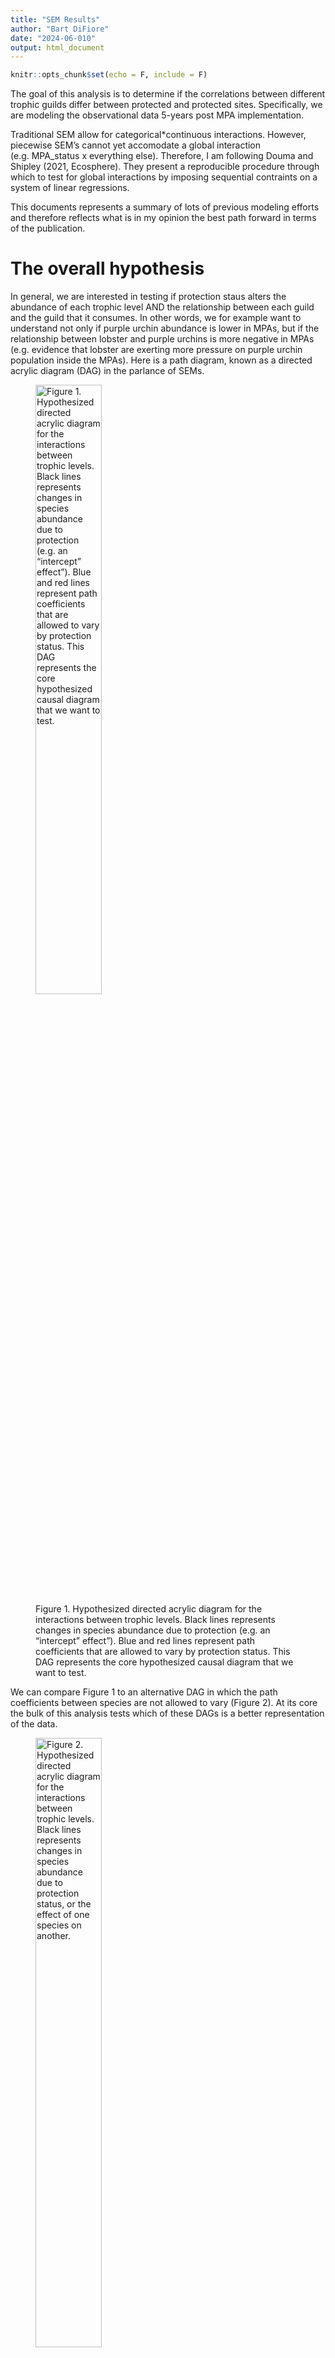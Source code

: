 ```yaml
---
title: "SEM Results"
author: "Bart DiFiore"
date: "2024-06-010"
output: html_document
---
```


```r
knitr::opts_chunk$set(echo = F, include = F)
```

The goal of this analysis is to determine if the correlations between different trophic guilds differ between protected and protected sites. Specifically, we are modeling the observational data 5-years post MPA implementation. 

Traditional SEM allow for categorical*continuous interactions. However, piecewise SEM's cannot yet accomodate a global interaction (e.g. MPA_status x everything else). Therefore, I am following Douma and Shipley (2021, Ecosphere). They present a reproducible procedure through which to test for global interactions by imposing sequential contraints on a system of linear regressions. 

This documents represents a summary of lots of previous modeling efforts and therefore reflects what is in my opinion the best path forward in terms of the publication.

# The overall hypothesis

In general, we are interested in testing if protection staus alters the abundance of each trophic level AND the relationship between each guild and the guild that it consumes. In other words, we for example want to understand not only if purple urchin abundance is lower in MPAs, but if the relationship between lobster and purple urchins is more negative in MPAs (e.g. evidence that lobster are exerting more pressure on purple urchin population inside the MPAs). Here is a path diagram, known as a directed acrylic diagram (DAG) in the parlance of SEMs. 

![Figure 1. Hypothesized directed acrylic diagram for the interactions between trophic levels. Black lines represents changes in species abundance due to protection (e.g. an "intercept" effect"). Blue and red lines represent path coefficients that are allowed to vary by protection status. This DAG represents the core hypothesized causal diagram that we want to test.](figures/DAG.png){width=50%}

We can compare Figure 1 to an alternative DAG in which the path coefficients between species are not allowed to vary (Figure 2). At its core the bulk of this analysis tests which of these DAGs is a better representation of the data. 

![Figure 2. Hypothesized directed acrylic diagram for the interactions between trophic levels. Black lines represents changes in species abundance due to protection status, or the effect of one species on another.](figures/DAG2.png){width=50%}

```r
library(tidyverse)

df <- read.csv("data/PISCO_LTER_KFM_lnRR.csv") %>%
  janitor::clean_names() %>%
  as_tibble()

df1 <- df %>% 
  filter(y %in% c("Panulirus interruptus", "Mesocentrotus franciscanus", "Strongylocentrotus purpuratus", "Macrocystis pyrifera", "Semicossyphus pulcher"), resp == "Den" ) %>%
  select(ca_mpa_name_short, year, y, mpa, reference, time, source) %>%
  pivot_longer(cols = c(mpa, reference), names_to = "status", values_to = "density") %>%
  pivot_wider(names_from = y, values_from = density) %>%
  rename(site = ca_mpa_name_short, lob = "Panulirus interruptus", red = "Mesocentrotus franciscanus", purple = "Strongylocentrotus purpuratus", kelp = "Macrocystis pyrifera", sheephead = "Semicossyphus pulcher") %>%
  drop_na() %>% 
  filter(time >= 5) %>%
  mutate(status = as.factor(status))

```

It is important to note, that for the SEM's we need each individual linear model to be modeling the same subset of the data. Therefore, we have to **a priori** limit the data set to only observations that are present across all predictors, responses, and grouping variables. In other words, I had to drop all rows in the data set with NA. This caused certain survey's to be entirely excluded, like the LTER lobster surveys as those surveys do not also include data on purple urchin, sheephead, etc.  

The key aspect of this analysis is that we are testing **specific** DAGs that represent hypothesized causal topologies. And we can only test the hypothesized causal topologies against a more-saturated model. In other words the hypothesized model must be nested within a more saturated model. Shipley and Douma ([2020](https://esajournals.onlinelibrary.wiley.com/action/downloadSupplement?doi=10.1002%2Fecy.2960&file=ecy2960-sup-0001-AppendixS1.pdf)) provide an excellent overview for how to develop saturated models with free parameters against which to test hypothesized DAGs. 

Here I will start by writing out the fixed effects model structures for our hypothesized DAGs: 

*DAG 1:*  

This hypothesized causal topology predicts that all endogenous variables can express a different intercept based on MPA status. It also predicts that there will be differences in the path coefficients based on status for all higher trophic levels on kelp, and lobster / sheephead impacts on urchin. Figure 1 depicts DAG 1.

$$
\begin{align}

kelp &\sim \beta_0 + \beta_1Status + \beta_2Purple + \beta_3PurpleStatus + \beta_4Red + \beta_5RedStatus+\beta_6Lob+\beta_7LobStatus + \beta_8Sheep+\beta_9SheepStatus \\

purple &\sim \beta_0 + \beta_1Status + \beta_6Lob+\beta_7LobStatus + \beta_8Sheep+\beta_9SheepStatus \\

red &\sim \beta_0 + \beta_1Status + \beta_6Lob+\beta_7LobStatus + \beta_8Sheep+\beta_9SheepStatus \\

lob &\sim \beta_0 + \beta_1Status\\

sheep &\sim \beta_0 + \beta_1Status\\

\end{align}
$$

*DAG 2:* 

An alternative hypothesis could be that only the intercepts vary by status and the coefficients for differences in path coefficients are fixed (at zero). However in this DAG we still assume the same directed paths between endogenous variables. Figure 2 depicts DAG 2.

$$
\begin{align}

kelp &\sim \beta_0 + \beta_1Status + \beta_2Purple + 0PurpleStatus + \beta_4Red + 0RedStatus+\beta_6Lob+0LobStatus + \beta_8Sheep+0SheepStatus \\

purple &\sim \beta_0 + \beta_1Status + \beta_6Lob+0LobStatus + \beta_8Sheep+0SheepStatus \\

red &\sim \beta_0 + \beta_1Status + \beta_6Lob+0LobStatus + \beta_8Sheep+0SheepStatus \\

lob &\sim \beta_0 + \beta_1Status\\

sheep &\sim \beta_0 + \beta_1Status\\

\end{align}
$$
In this sense it's easy to see that DAG 2 is nested withing DAG 1. Thus we can use the Shipley and Douma chi-square test to evaluate model fit. 

*DAG 3:* 

We might also believe that there is not direct effect of predators on kelp. Rather the effects of predators are conditional on kelp via their effects on urchins. Here we can change the DAG to reflect that hypothesis. See Figure 3.

![Figure 3. DAG 3](figures/DAG3.png){width=50%}

$$
\begin{align}

kelp &\sim \beta_0 + \beta_1Status + \beta_2Purple + \beta_3PurpleStatus + \beta_4Red + \beta_5RedStatus+0Lob+0LobStatus + 0Sheep+0SheepStatus \\

purple &\sim \beta_0 + \beta_1Status + \beta_6Lob+\beta_7LobStatus + \beta_8Sheep+\beta_9SheepStatus \\

red &\sim \beta_0 + \beta_1Status + \beta_6Lob+\beta_7LobStatus + \beta_8Sheep+\beta_9SheepStatus \\

lob &\sim \beta_0 + \beta_1Status\\

sheep &\sim \beta_0 + \beta_1Status\\

\end{align}
$$

Again, here I've used zeros to FIX the parameters so that we can see that this DAG is nested within DAG 1. 


You could imagine that there are many different causal topologies that we could test that are nested within DAG 1. We can and should explore more of these causal hypothesis. However, for times sake I'll only test a few that I think are most relevant. 

*DAG 4:* 

We could also create simplier DAG's where the effects of predators/consumers are more specific. For instance, here we assume that the effect of purple urchins on kelp differs by status. And that that effect is due to differences in lobster impacts on purple urchins by status (Figure 4).

![Figure 4. DAG 4](figures/DAG4.png){width=50%}

$$ 
\begin{align}

kelp &\sim \beta_0 + \beta_1Status + \beta_2Purple + \beta_3PurpleStatus + \beta_4Red + 0RedStatus+0Lob+0LobStatus + 0Sheep+0SheepStatus \\

purple &\sim \beta_0 + \beta_1Status + \beta_6Lob+\beta_7LobStatus + \beta_8Sheep+0SheepStatus \\

red &\sim \beta_0 + \beta_1Status + \beta_6Lob+0LobStatus + \beta_8Sheep+0SheepStatus \\

lob &\sim \beta_0 + \beta_1Status\\

sheep &\sim \beta_0 + \beta_1Status\\

\end{align}
$$

*Dag 5:* 

In this DAG  protection status only has direct causal links with sheephead, lobster, and red urchin. Each of these species is commercially and recreationally harvested. Thus, we would predict that MPAs would increase the abundance (e.g. the intercept) of each of these guilds. Increases in the abundance (intercept) of predators could result in changes in the relationship between the predators and the urchin guilds. Thus this DAG should allows for differences in the path coefficients by MPA status between predators and prey.  

![Figure 5. DAG 5](figures/DAG5.png){width=50%}

$$ 
\begin{align}

kelp &\sim 0+ 0Status + \beta_2Purple + 0PurpleStatus + \beta_3Red + 0RedStatus+0Lob+0LobStatus + 0Sheep+0SheepStatus \\

purple &\sim \beta_0 + \beta_1Status + \beta_6Lob+\beta_7LobStatus + \beta_8Sheep+\beta_9SheepStatus \\

red &\sim \beta_0 + \beta_1Status + \beta_6Lob+\beta_7LobStatus + \beta_8Sheep+\beta_9SheepStatus \\

lob &\sim \beta_0 + \beta_1Status\\

sheep &\sim \beta_0 + \beta_1Status\\

\end{align}
$$

*DAG 6:* 

Finally, as somewhat of a "null" model, we can test the hypothesis that all trophic levels are cuasally unrelated. And the only driver is MPA status. 

![Figure 6. DAG 6](figures/DAG6.png){width=50%}

$$
\begin{align}

kelp &\sim \beta_0 + \beta_1Status + 0Purple + 0PurpleStatus + 0Red + 0RedStatus+0Lob+0LobStatus + 0Sheep+0SheepStatus \\

purple &\sim \beta_0 + \beta_1Status + 0Lob+0LobStatus + 0Sheep+0SheepStatus \\

red &\sim \beta_0 + \beta_1Status + 0Lob+0LobStatus + 0Sheep+0SheepStatus \\

lob &\sim \beta_0 + \beta_1Status\\

sheep &\sim \beta_0 + \beta_1Status\\

\end{align}
$$

We should note that each model is nested within DAG 1. Subsequent models *are NOT* (I don't think???) however necessarily nested within the previous model. For instance, DAG 3 is not nested within DAG 2 *BUT* DAG 5 is nested within DAG 3. 

```r

#R function to calculate the AIC, loglikelihood and chi-
#square statistics.
MLX2<-function(submodels,saturated.submodels,data){
  #submodels is a list containing the submodels in your model
  # in the form of linear, generalized linear, generalized additive
  # mixed models, or any other model object that has AIC and
  #log-likelihood attributes.
  #saturated.submodels is a list containing the submodels of your
  # model that defines the saturated submodels (or otherwise)
  #into which your model is properly nested.
  #data is the data set
  #
  #number of submodels in full model
  nobs<-dim(data)[1]
  nsub<-length(submodels)
  error.mes1<-error.mes2<-rep(FALSE,nsub)
  #if there is an error in estimating a model, then error.mes==TRUE
  #and don't calculate statistics
  # for(i in 1:nsub){
  #   #check if the submodels and the saturated submodels are
  #   #of the same class, and stop if not.
  #   stopifnot(class(submodels[[i]])==
  #               class(saturated.submodels[[i]]))
  #   if(all(class(submodels[[i]])=="lm")){
  #     error.mes1[i]<-error.mes2[i]<-FALSE
  #   }
  #   else{
  #     error.mes1[i]<-!submodels[[i]]$converged & submodels[[i]]$boundary
  #     error.mes2[i]<-!saturated.submodels[[i]]$converged & saturated.submodels[[i]]$boundary
  #   }}
  out<-data.frame(submodel=1:nsub,logLikelihoods=rep(NA,nsub),
                  k=rep(NA,nsub),AICs=rep(NA,nsub),n.free.parameters=
                    rep(NA,nsub))
  out.saturated<-data.frame(submodel=1:nsub,logLikelihoods=rep(NA,nsub),
                            k=rep(NA,nsub),AICs=rep(NA,nsub),
                            n.free.parameters=rep(NA,nsub))
  
  #get likelihoods, AIC & k and store in "out"
  for(i in 1:nsub){
    out$logLikelihoods[i]<-logLik(submodels[[i]])
    out$AICs[i]<-AIC(submodels[[i]])
    out$k[i]<-nobs-df.residual(submodels[[i]])
    out$n.free.parameters[i]<-attributes(logLik(submodels[[i]]))$df
    out.saturated$n.free.parameters[i]<-attributes(logLik(saturated.submodels[[i]]))$df
        out.saturated$logLikelihoods[i]<-logLik(saturated.submodels[[i]])
    out.saturated$AICs[i]<-AIC(saturated.submodels[[i]])
    out.saturated$k[i]<-nobs-df.residual(saturated.submodels[[i]])
  }
  #Overall k, AIC and likelihood for models:
  model.AIC<-sum(out$AIC)
  model.LL<-sum(out$logLikelihoods)
#model df is the difference in the # of free parameters in the
#less constrained model relative to the # of free parameters in the
# more constrained (nested) model
  model.df<-sum(out.saturated$n.free.parameters)-
    sum(out$n.free.parameters)
  n.free.parameters<-sum(out$n.free.parameters)
  n.saturated.free.parameters<-sum(out.saturated$n.free.parameters)
  saturated.model.AIC<-sum(out.saturated$AIC)
  saturated.model.LL<-sum(out.saturated$logLikelihoods)
  saturated.model.df<-sum(out.saturated$k)
# the MLX2 statistic is the difference in likelihoods between the
#more constrained (nested) model and the less constrained model;
#usually the saturated model
  X2<--2*(model.LL-saturated.model.LL)
  if(X2<0)X2<-NA
#  df<-saturated.model.df-model.df
  null.prob<-NA
#Only calculate null prob if the X2 is valid with valid df
  if(!is.na(X2)&(model.df>0))null.prob<-1-pchisq(X2,model.df)
  #check if any models had errors in estimation
  error.flag<-sum(error.mes1)+sum(error.mes2)
  list(model.X2=X2,model.df=model.df,null.prob=null.prob,
       model.loglikelihood=model.LL,
       n.free.parameters=n.free.parameters,
       n.free.parameters.saturated=n.saturated.free.parameters,
       saturated.model.loglikelihood=saturated.model.LL,
       model.AIC=model.AIC,error.flag=error.flag)
}


```

# Fit the models and compare

Now that we have each of the hypothesized DAGs we can run each "model" (actually a system of 5 mixed effects models). For instance here is the code for DAG 1: 

```r
library(lme4)
library(lmerTest)

# DAG 1

# Model 1: path coefficients vary between mpa and fished
dag1.1 <- lmer(kelp ~ status*(purple + red + lob + sheephead) + (1|site) + (1|year) + (1|source), data = df1, REML = F)
dag1.2 <- lmer(red ~ status*(lob + sheephead) + (1|site) + (1|year) + (1|source), data = df1, REML = F)
dag1.3 <- lmer(purple ~ status*(lob + sheephead) + (1|site) + (1|source), data = df1, REML = F)
dag1.4 <- lmer(sheephead ~ status + (1|site) + (1|year) + (1|source), data = df1, REML = F)
dag1.5 <- lmer(lob ~ status + (1|site) + (1|year) + (1|source), data = df1, REML = F)

dag1 <- list(dag1.1, dag1.2, dag1.3, dag1.4, dag1.5)


```

```r
# DAG 2

dag2.1 <- lmer(kelp ~ status + purple + red + lob + sheephead + (1|site) + (1|year) + (1|source), data = df1, REML = F)
dag2.2 <- lmer(red ~ status + lob + sheephead + (1|site) + (1|year) + (1|source), data = df1, REML = F)
dag2.3 <- lmer(purple ~ status + lob + sheephead + (1|site) + (1|source), data = df1, REML = F)
dag2.4 <- lmer(sheephead ~ status + (1|site) + (1|year) + (1|source), data = df1, REML = F)
dag2.5 <- lmer(lob ~ status + (1|site) + (1|year) + (1|source), data = df1, REML = F)

dag2 <- list(dag2.1, dag2.2, dag2.3, dag2.4, dag2.5)

```

```r

# DAG 3 
dag3.1 <- lmer(kelp ~ status*(purple + red) + (1|site) + (1|year) + (1|source), data = df1, REML = F)
dag3.2 <- lmer(red ~ status*(lob + sheephead) + (1|site) + (1|year) + (1|source), data = df1, REML = F)
dag3.3 <- lmer(purple ~ status*(lob + sheephead) + (1|site) + (1|source), data = df1, REML = F)
dag3.4 <- lmer(sheephead ~ status + (1|site) + (1|year) + (1|source), data = df1, REML = F)
dag3.5 <- lmer(lob ~ status + (1|site) + (1|year) + (1|source), data = df1, REML = F)

dag3 <- list(dag3.1, dag3.2, dag3.3, dag3.4, dag3.5)



```

```r

# DAG 4

# Model 1: path coefficients vary between mpa and fished
dag4.1 <- lmer(kelp ~ status*purple + red + lob + sheephead + (1|site) + (1|year) + (1|source), data = df1, REML = F)
dag4.2 <- lmer(red ~ status + lob + sheephead + (1|site) + (1|year) + (1|source), data = df1, REML = F)
dag4.3 <- lmer(purple ~ status*(lob + sheephead) + (1|site) + (1|source), data = df1, REML = F)
dag4.4 <- lmer(sheephead ~ status + (1|site) + (1|year) + (1|source), data = df1, REML = F)
dag4.5 <- lmer(lob ~ status + (1|site) + (1|year) + (1|source), data = df1, REML = F)

dag4 <- list(dag4.1, dag4.2, dag4.3, dag4.4, dag4.5)


```


```r

# DAG 5 
dag5.1 <- lmer(kelp ~ purple + red + (1|site) + (1|year) + (1|source), data = df1, REML = F)
dag5.2 <- lmer(red ~ status*(lob + sheephead) + (1|site) + (1|year) + (1|source), data = df1, REML = F)
dag5.3 <- lmer(purple ~ status*(lob + sheephead) + (1|site) + (1|source), data = df1, REML = F)
dag5.4 <- lmer(sheephead ~ status + (1|site) + (1|year) + (1|source), data = df1, REML = F)
dag5.5 <- lmer(lob ~ status + (1|site) + (1|year) + (1|source), data = df1, REML = F)

dag5 <- list(dag5.1, dag5.2, dag5.3, dag5.4, dag5.5)



```

```r

# DAG 6 
dag6.1 <- lmer(kelp ~ status + (1|site) + (1|year) + (1|source), data = df1, REML = F)
dag6.2 <- lmer(red ~ status + (1|site) + (1|year) + (1|source), data = df1, REML = F)
dag6.3 <- lmer(purple ~ status + (1|site) + (1|source), data = df1, REML = F)
dag6.4 <- lmer(sheephead ~ status + (1|site) + (1|year) + (1|source), data = df1, REML = F)
dag6.5 <- lmer(lob ~ status + (1|site) + (1|year) + (1|source), data = df1, REML = F)

dag6 <- list(dag6.1, dag6.2, dag6.3, dag6.4, dag6.5)



```

We can use the Douma and Shipley chi-square statistic to compare each model (Table 1). Interpreting the p-value associated with teh chi-square statistic is different than in traditional regression modeling. A p-value > 0.05 would suggest that a nested model is a better representation of the data than the more saturated model. Therefore, we find that we cannot assume that the saturated model (DAG 1) is not a better representation of the data. In other words the DAG 1 with varying path coefficients is the selected model.

```r
# Build out the table components

dag2_dag1 <- MLX2(submodels = dag2, saturated.submodels = dag1, data = df1)
dag3_dag1 <- MLX2(submodels = dag3, saturated.submodels = dag1, data = df1)
dag4_dag1 <- MLX2(submodels = dag4, saturated.submodels = dag1, data = df1)
dag5_dag1 <- MLX2(submodels = dag5, saturated.submodels = dag1, data = df1)
dag6_dag1 <- MLX2(submodels = dag6, saturated.submodels = dag1, data = df1)

dag1.aic <- AIC(dag1.1) + AIC(dag1.2) + AIC(dag1.3) + AIC(dag1.4) + AIC(dag1.5)

table_df <- data.frame(model = c(1,2,3,4,5,6), 
                       model_description = c("Path coefficients vary", 
                                             "Path coefficients are fixed", 
                                             "Modification 3", 
                                             "Modification 4", 
                                             "Modification 5", 
                                             "Only status has causal impact"), 
                       X2_value = c(NA, 
                                    dag2_dag1$model.X2, 
                                    dag3_dag1$model.X2, 
                                    dag4_dag1$model.X2, 
                                    dag5_dag1$model.X2, 
                                    dag6_dag1$model.X2), 
                       null_prob = c(NA, 
                                    dag2_dag1$null.prob, 
                                    dag3_dag1$null.prob, 
                                    dag4_dag1$null.prob, 
                                    dag5_dag1$null.prob, 
                                    dag6_dag1$null.prob), 
                       modelAIC = c(dag1.aic, 
                                    dag2_dag1$model.AIC, 
                                    dag3_dag1$model.AIC, 
                                    dag4_dag1$model.AIC, 
                                    dag5_dag1$model.AIC, 
                                    dag6_dag1$model.AIC))


knitr::kable(table_df, 
             format = "html",
             padding = 4,
             digits = 2, 
             col.names = c("Model", "Model description", "Chi-square value", "p-value", "AIC"),
             caption = "Table 1.  Key statistics associated with each DAG. Each model represents a DAG that includes 5 mixed-effects models depicting the different hypothesized paths. Models 2:6 are nested within Model 1. Therefore each is statistically compared to model 1 using the chi-square statistic.")



```

# Explore the selected model

So collecting coefficients from the selected DAG can be a bit tedius because you need to decipher each individual model component. Figure 7 (below) represents the coefficient estimates and significance levels of the various paths. 

![Figure 7. Selected model with coefficients.](figures/DAG_wCoefs.png){width=50%} 

Few important points about this figure. These ARE not standardized coefficients. I can derive those for the final figure if needed. I've only included coefficients for paths which were significant ($\alpha < 0.05$). In two instances, I included coefficients with an asterisk if $0.05 < \alpha < 0.06$. Paths are included in the model but that are NOT significant are dashed. Significance tests for path coefficients represent a test of if the coefficient for a path differs from zero (versus if the coefficient of the protected vs. fished path differs). Such post-hoc tests can be derived from the summary tables of the individual models. Finally, the direct paths of protection status on each species are solid if there was a significant difference in species abundance by protection status. Coefficients on these paths represent deviations from the MPA state. Thus negative values suggest less in the fished sites (more in the protected sites). 

## Partial regression plots

```r
library(ggeffects)
plot(ggpredict(dag1.1, terms = ~purple*status))

```
```r
library(ggeffects)
plot(ggpredict(dag1.1, terms = ~red*status))

```
```r
library(ggeffects)
plot(ggpredict(dag1.1, terms = ~lob*status))

```

```r
library(ggeffects)
plot(ggpredict(dag1.1, terms = ~sheephead*status))

```

## Few caveats

Obviously, assuming gaussian distributed error is problematic for 0-1 constrained data. I've rerun all the analyses with more complex models using a beta distribution (in glmmTMB) with the same fixed and random effects structures. In general the results are the same. We still settle on the same model. And exploration of the coefficients reveals the same patterns (qualitatively, the coefficient estimates differ because they are on the scale of the link function which is a logit for the beta family). I can work on deriving the standardized coefficient estimates and scaling the size of the arrows by the coefficient value if that is helpful. Another option is we can make the plot a two panel with one panel for only MPA specific coefficients and the other for reference sites.

Also I think we should chat because some of the "main" effects in this analysis (e.g. differences in species abundances by status) seem to conflict with what you have in the paper currently. I don't really understand why... But I looked and it seems you are using a package for mixed-effects models that I haven't heard of. Could be that they are treating the analysis different???

Also I've been back and forth w/ Bob Douma on the interpretation of the p-values and how to run these multigroup analyses. He recommends starting from the **fully saturated** model. E.g. a model with every possible path. However, we don't have an apriori hypothesis for if purple should impact red or it red should impact purple. Unfortunately, I can't figure out how to incorporate those types of correlated errors in the model. Therefore, we shouldn't place supreme confidence in this model.

# Scrap


```r
# dag1 <- list(dag1.1, dag1.2, dag1.3, dag1.4, dag1.5)
summary(dag1.1)
summary(dag1.2)
summary(dag1.3)
summary(dag1.4)
summary(dag1.5)
summary(dag1.6)
# 
dag1.1 <- lmer(kelp ~ status*(purple + red + lob + sheephead) + (1|site) + (1|year) + (1|source), data = df1, REML = F)
summary(dag1.1)
library(ggeffects)

plot(ggpredict(dag1.1, terms = ~purple*status), add.data = T )



# 
# dag1.1 <- lmer(kelp ~ status/purple + status/red + status/lob + status/sheephead + (1|site) + (1|year) + (1|source), data = df1, REML = F)
# summary(dag1.1)
# 
# 
# dag1.2 <- lmer(red ~ status/lob + status/sheephead + (1|site) + (1|year) + (1|source), data = df1, REML = F)
# summary(dag1.2)
# 
# dag1.3 <- lmer(purple ~ status/lob + status/sheephead + (1|site) + (1|source), data = df1, REML = F)
# summary(dag1.3)
# dag1.3 <- lmer(purple ~ status*(lob + sheephead) + (1|site) + (1|source), data = df1, REML = F)
# summary(dag1.3)
# 
# dag1.4 <- lmer(sheephead ~ status + (1|site) + (1|year) + (1|source), data = df1, REML = F)
# summary(dag1.4)
# 
dag1.5 <- lmer(lob ~ status + (1|year), data = df1, REML = F)
summary(dag1.5)
# 
# 


```













```r

df_sem <- df1 %>%
  mutate(status_ordinal = as.integer(ifelse(status == "mpa", 0, 1)))

library(piecewiseSEM)
sem1 <- psem(
  lmer(kelp ~ status_ordinal*(purple + red + lob + sheephead) + (1|site) + (1|year) + (1|source), data = df_sem),
  lmer(red ~ status_ordinal*(lob + sheephead) + (1|site) + (1|year) + (1|source), data = df_sem), 
  lmer(purple ~ status_ordinal*(lob + sheephead) + (1|site) + (1|source), data = df_sem),
  lmer(sheephead ~ status_ordinal + (1|site) + (1|year) + (1|source), data = df_sem), 
  lmer(lob ~ status_ordinal + (1|site) + (1|year) + (1|source), data = df_sem), 
  red %~~% purple)

summary(sem1)


ggplot(df1, aes(x = status, y = sheephead))+
  geom_point()+
  

```







```r
df2 <- df %>% 
  filter(y %in% c("Panulirus interruptus", "Mesocentrotus franciscanus", "Strongylocentrotus purpuratus", "Macrocystis pyrifera", "Semicossyphus pulcher"), resp == "Den" ) %>%
  select(ca_mpa_name_short, year, y, mpa, reference, time, source) %>%
  pivot_longer(cols = c(mpa, reference), names_to = "status", values_to = "density") %>%
  mutate(density = ifelse(density == 1, 0.9999, density)) %>% # This correction is needed to fit with a zero inflated beta distribution...
  pivot_wider(names_from = y, values_from = density) %>%
  rename(site = ca_mpa_name_short, lob = "Panulirus interruptus", red = "Mesocentrotus franciscanus", purple = "Strongylocentrotus purpuratus", kelp = "Macrocystis pyrifera", sheephead = "Semicossyphus pulcher") %>%
  drop_na() %>% 
  filter(time >= 5) %>%
  mutate(status = as.factor(status))

library(glmmTMB)
library(ggeffects)
library(DHARMa)

# Saturated model
    beta1.s <- glmmTMB(kelp ~ status*(purple + red + lob + sheephead) + (1|site) + (1|year) + (1|source), ziformula = ~1, data = df2, family = beta_family(link = "logit")) 
    summary(beta1.s) 
    beta1.s <- glmmTMB(kelp ~ status/purple + status/red + status/lob + status/sheephead + (1|site) + (1|year) + (1|source), ziformula = ~1, data = df2, family = beta_family(link = "logit")) 
    summary(beta1.s)
    plot(simulateResiduals(beta1.s))
    plot(ggpredict(beta1.s, terms = ~purple*status))
    
    beta2.s <- glmmTMB(red ~ status*(lob + sheephead) + (1|site) + (1|year) + (1|source), ziformula = ~1, data = df2, family = beta_family(link = "logit"))
    summary(beta2.s)
    
    beta3.s <- glmmTMB(purple ~ status*(lob + sheephead) + (1|site) + (1|year) + (1|source), ziformula = ~1, data = df2, family = beta_family(link = "logit")) 
    summary(beta3.s)
    
    beta4.s <- glmmTMB(sheephead ~ status + (1|site) + (1|year) + (1|source), ziformula = ~1, data = df2, family = beta_family(link = "logit"))
    summary(beta4.s)
     plot(ggpredict(beta4.s, terms = ~status))
    
    beta5.s <- glmmTMB(lob ~ status + (1|site) + (1|year) + (1|source), ziformula = ~1, data = df2, family = beta_family(link = "logit"))
    summary(beta5.s)
    plot(ggpredict(beta5.s, terms = ~status))
    
    beta.s <- list(beta1.s, beta2.s, beta3.s, beta4.s, beta5.s)

# Nested model 1
    beta1.1 <- glmmTMB(kelp ~ status + purple + red + lob + (1|site) + (1|year) + (1|source), ziformula = ~1, data = df2, family = beta_family(link = "logit")) 
    
    beta2.1 <- glmmTMB(red ~ status + lob + sheephead + purple + (1|site) + (1|year) + (1|source), ziformula = ~1, data = df2, family = beta_family(link = "logit"))
    
    beta3.1 <- glmmTMB(purple ~ status + lob + sheephead + (1|site) + (1|year) + (1|source), ziformula = ~1, data = df2, family = beta_family(link = "logit")) 
    
    beta4.1 <- glmmTMB(sheephead ~ status + (1|site) + (1|year) + (1|source), ziformula = ~1, data = df2, family = beta_family(link = "logit"))
    
    beta5.1 <- glmmTMB(lob ~ status + sheephead + (1|site) + (1|year) + (1|source), ziformula = ~1, data = df2, family = beta_family(link = "logit"))
    
    beta.1 <- list(beta1.1, beta2.1, beta3.1, beta4.1, beta5.1)

beta1_betaS <- MLX2(submodels = beta.1, saturated.submodels = beta.s, data = df2)


# Nested model 2
    beta1.2 <- glmmTMB(kelp ~ status*purple + red + lob + (1|site) + (1|year) + (1|source), ziformula = ~1, data = df2, family = beta_family(link = "logit")) 
    
    beta2.2 <- glmmTMB(red ~ status + lob + sheephead + (1|site) + (1|year) + (1|source), ziformula = ~1, data = df2, family = beta_family(link = "logit"))
    
    beta3.2 <- glmmTMB(purple ~ status*lob + sheephead + (1|site) + (1|year) + (1|source), ziformula = ~1, data = df2, family = beta_family(link = "logit")) 
    
    beta4.2 <- glmmTMB(sheephead ~ status + (1|site) + (1|year) + (1|source), ziformula = ~1, data = df2, family = beta_family(link = "logit"))
    
    beta5.2 <- glmmTMB(lob ~ status + (1|site) + (1|year) + (1|source), ziformula = ~1, data = df2, family = beta_family(link = "logit"))
    
    beta.2 <- list(beta1.2, beta2.2, beta3.2, beta4.2, beta5.2)
    beta1_betaS <- MLX2(submodels = beta.2, saturated.submodels = beta.s, data = df2)


```



```r
df <- read.csv("data/PISCO_LTER_KFM_lnRR.csv") %>%
  janitor::clean_names() %>%
  as_tibble()

df3 <- df %>% 
  filter(y %in% c("Panulirus interruptus", "Mesocentrotus franciscanus", "Strongylocentrotus purpuratus", "Macrocystis pyrifera", "Semicossyphus pulcher"), resp == "Den" ) %>%
  select(ca_mpa_name_short, year, y, mpa, reference, time, source) %>%
  pivot_longer(cols = c(mpa, reference), names_to = "status", values_to = "density") %>%
  pivot_wider(names_from = y, values_from = density) %>%
  rename(site = ca_mpa_name_short, lob = "Panulirus interruptus", red = "Mesocentrotus franciscanus", purple = "Strongylocentrotus purpuratus", kelp = "Macrocystis pyrifera", sheephead = "Semicossyphus pulcher") %>%
  # drop_na() %>% 
  filter(time >= 5 & time <= 11) %>%
  mutate(status = as.factor(status))

dag1.5 <- lmer(sheephead ~ status + (1|year), data = df3)
summary(dag1.5)


```








